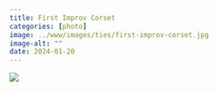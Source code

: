 ```yaml
---
title: First Improv Corset
categories: [photo]
image: ../www/images/ties/first-improv-corset.jpg
image-alt: ""
date: 2024-01-20
---
```


![](../www/images/ties/first-improv-corset.jpg)

